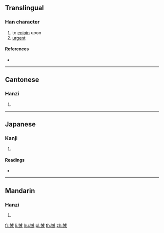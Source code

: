 ==Translingual==

===Han character===
{{Han char|rn=61|rad=心|as=07|sn=10|four=93050|canj=PIT|ids=⿰忄戒}}

# to [[enjoin]] upon
# [[urgent]]

====References====
* {{Han ref|kx=0386.310|dkj=10634|dj=0719.040|hdz=42302.090|uh=6088|ud=24712|bh=D1A3|bd=53667}}

----

==Cantonese==

===Hanzi===
{{yue-hanzi|jyut=[[gaai3]]|y=gaai3}}

# {{defn|lang=yue|sort=心07}}

----

==Japanese==

===Kanji===
{{ja-kanji|grade=|rs=心07}}

# {{defn|lang=ja|sort=心07}}

====Readings====
* {{ja-readings|on=[[かい]] (kai), [[きょく]] (kyoku), [[こく]] (koku), [[かく]] (kaku)|kun=[[ととのえる]] (totonoeru)}}

----

==Mandarin==

===Hanzi===
{{cmn-hanzi|pin=[[jiè]] ([[jie4]]), [[tì]] ([[ti4]])|wg=chieh<sup>4</sup>, t'i<sup>4</sup>}}

# {{defn|lang=cmn|sort=心07}}

[[fr:悈]]
[[li:悈]]
[[hu:悈]]
[[pl:悈]]
[[th:悈]]
[[zh:悈]]